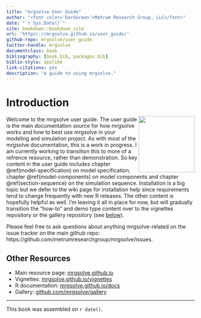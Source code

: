 ```yaml
--- 
title: "mrgsolve User Guide"
author: "<font color='DarkGreen'>Metrum Research Group, LLC</font>"
date: "`r Sys.Date()`"
site: bookdown::bookdown_site
url: 'https\://mrgsolve.github.io/user_guide/'
github-repo: mrgsolve/user_guide
twitter-handle: mrgsolve
documentclass: book
bibliography: [book.bib, packages.bib]
biblio-style: apalike
link-citations: yes
description: "A guide to using mrgsolve."
---
```


# Introduction {-}

<img src="images/mrgsolve_hex.png" align="right" width="150px"></img> Welcome to
the mrgsolve user guide. The user guide is the main documentation source for how
mrgsolve works and how to best use mrgsolve in your modeling and simulation
project.  As with most of the mrgsolve documentation, this is a work in
progress.  I am currently working to transition this to more of a refrence
resource, rather than demonstration.  So key content in the user guide includes
chapter \@ref(model-specification) on model specification, chapter
\@ref(model-components) on model components and chapter \@ref(section-sequence)
on the simulation sequence. Installation is a big topic but we defer to the wiki
page for installation help since requirements tend to change frequently with new
R releases.  The other content is hopefully helpful as well.  I'm leaving it all
in place for now, but will gradually transition the "how-to" and demo type
content over to the vignettes repository or the gallery repository (see
[below](#other-resources)).

Please feel free to ask questions about anything mrgsolve-related on the 
issue tracker on the main github repo: https://github.com/metrumresearchgroup/mrgsolve/issues.


<h2> Other Resources </h2>


- Main resource page: [mrgsolve.github.io](https://mrgsolve.github.io)
- Vignettes: [mrgsolve.github.io/vignettes](https://mrgsolve.github.io/vignettes)
- R documentation: [mrgsolve.github.io/docs](https://mrgsolve.github.io/docs)
- Gallery: [github.com/mrgsolve/gallery](https://github.com/mrgsolve/gallery)


<hr>

This book was assembled on `r date()`.

